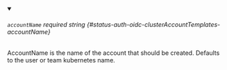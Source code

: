 
<details className="config-field" data-expandable="false" open>
<summary>

###### `accountName` <span className="config-field-required" data-required="false">required</span> <span className="config-field-type">string</span> <span className="config-field-default"></span> <span className="config-field-enum"></span> {#status-auth-oidc-clusterAccountTemplates-accountName}

AccountName is the name of the account that should
be created. Defaults to the user or team kubernetes name.

</summary>



</details>
